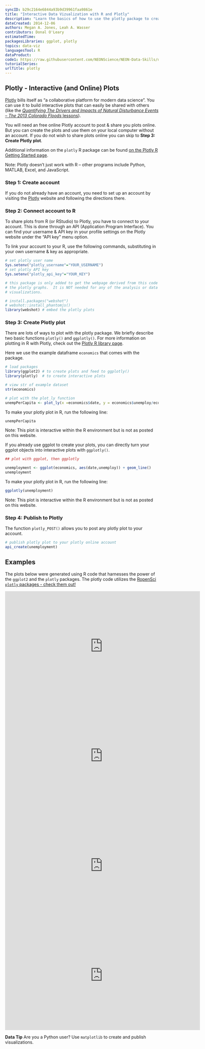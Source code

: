 ```yaml
---
syncID: b29c2164e6844a93b9d39961faa9861e
title: "Interactive Data Vizualization with R and Plotly"
description: "Learn the basics of how to use the plotly package to create interactive plots and use the Plotly API in R to share these plots."
dateCreated: 2014-12-06
authors: Megan A. Jones, Leah A. Wasser
contributors: Donal O'Leary
estimatedTime:
packagesLibraries: ggplot, plotly
topics: data-viz
languagesTool: R
dataProduct:
code1: https://raw.githubusercontent.com/NEONScience/NEON-Data-Skills/dev-aten/tutorials/R/R-skills/data-visualization-tools/DataVis-plotly-R/DataVis-plotly-R.R
tutorialSeries:
urlTitle: plotly
---
```



## Plotly - Interactive (and Online) Plots

<a href="https://plot.ly/" target="_blank"> Plotly</a> 
bills itself as "a collaborative platform for modern data science". You can use
it to build  interactive plots that can easily be shared with others (like
the
<a href="https://www.neonscience.org/overview-disturbance-events-co13flood" target="_blank"> *Quantifying The Drivers and Impacts of Natural Disturbance Events – The 2013 Colorado Floods* lessons</a>). 


You will need an free online Plotly account to post & share you plots online. But
you can create the plots and use them on your local computer without an account.
If you do not wish to share plots online you can skip to 
**Step 3: Create Plotly plot**. 

Additional information on the `plotly` R package can be found 
<a href="https://plot.ly/r/getting-started/" target="_blank"> on the Plotly R Getting Started page</a>.  

Note: Plotly doesn't just work with R -- other programs include Python, MATLAB,
Excel, and JavaScript. 

### Step 1: Create account
If you do not already have an account, you need to set up an account by visiting
the <a href="https://plot.ly/" target="_blank" >Plotly</a> website and following
the directions there.

### Step 2: Connect account to R 

To share plots from R (or RStudio) to Plotly, you have to connect to your 
account.  This is done through an API (Application Program Interface). You can
find your username & API key in your profile settings on the Plotly website 
under the "API key" menu option.  

To link your account to your R, use the following commands, substituting in your
own username & key as appropriate. 

``` r
# set plotly user name
Sys.setenv("plotly_username"="YOUR_USERNAME")
# set plotly API key
Sys.setenv("plotly_api_key"="YOUR_KEY")

```

```r
# this package is only added to get the webpage derived from this code to render
# the plotly graphs.  It is NOT needed for any of the analysis or data 
# visualizations.

# install.packages("webshot")
# webshot::install_phantomjs() 
library(webshot) # embed the plotly plots
```

### Step 3: Create Plotly plot
There are lots of ways to plot with the plotly package. We briefly describe two 
basic functions `plotly()` and `ggplotly()`. For more information on plotting in
R with Plotly, check out the 
<a href="https://plot.ly/r/" target="_blank"> Plotly R library page</a>. 

Here we use the example dataframe `economics` that comes with the package. 

```r

# load packages
library(ggplot2) # to create plots and feed to ggplotly()
library(plotly)  # to create interactive plots

# view str of example dataset
str(economics)

# plot with the plot_ly function
unempPerCapita <- plot_ly(x =economics$date, y = economics$unemploy/economics$pop)

```

To make your plotly plot in R, run the following line:

```r

unempPerCapita 

```

Note: This plot is interactive within the R environment but is not as posted on
this website. 

If you already use ggplot to create your plots, you can directly turn your 
ggplot objects into interactive plots with `ggplotly()`. 

``` r
## plot with ggplot, then ggplotly

unemployment <- ggplot(economics, aes(date,unemploy)) + geom_line()
unemployment

```

To make your plotly plot in R, run the following line:

```r
ggplotly(unemployment)

```

Note: This plot is interactive within the R environment but is not as posted on
this website. 

### Step 4: Publish to Plotly

The function `plotly_POST()` allows you to post any plotly plot to your account. 

``` r

# publish plotly plot to your plotly online account
api_create(unemployment)

```

## Examples

The plots below were generated using R code that harnesses the power of the
`ggplot2` and the `plotly` packages. The plotly code utilizes the 
<a href="http://ropensci.org/packages/" target="_blank">RopenSci `plotly` packages - check them out!</a>

<iframe width="640" height="360" frameborder="0" seamless="seamless" scrolling="no" src="https://plot.ly/~leahawasser/24.embed?width=460&height=293"></iframe>

<iframe width="640" height="360" frameborder="0" seamless="seamless" scrolling="no" src="https://plot.ly/~leahawasser/6.embed?width=460&height=345"></iframe>

<iframe width="640" height="360" frameborder="0" seamless="seamless" scrolling="no" src="https://plot.ly/~leahawasser/16.embed?width=800&height=600"></iframe>

<iframe width="640" height="360" frameborder="0" seamless="seamless" scrolling="no" src="https://plot.ly/~leahawasser/19.embed?width=800&height=600"></iframe>


<div id="ds-dataTip" markdown="1">
<i class="fa fa-star"></i>**Data Tip** Are you a Python user? Use `matplotlib` 
to create and publish visualizations.
</div>


